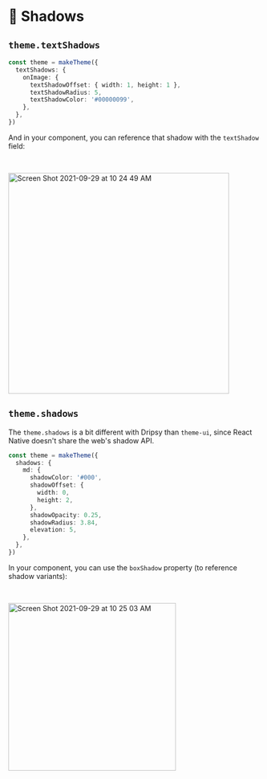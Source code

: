 # 👻 Shadows

## `theme.textShadows`

```ts
const theme = makeTheme({
  textShadows: {
    onImage: {
      textShadowOffset: { width: 1, height: 1 },
      textShadowRadius: 5,
      textShadowColor: '#00000099',
    },
  },
})
```

And in your component, you can reference that shadow with the `textShadow` field:

<br />

<img
  width="440"
  alt="Screen Shot 2021-09-29 at 10 24 49 AM"
  src="https://user-images.githubusercontent.com/13172299/135288785-5ec5074e-4fd4-4934-8675-d5c30419d2cb.png"
/>

## `theme.shadows`

The `theme.shadows` is a bit different with Dripsy than `theme-ui`, since React Native doesn't share the web's shadow API.

```ts
const theme = makeTheme({
  shadows: {
    md: {
      shadowColor: '#000',
      shadowOffset: {
        width: 0,
        height: 2,
      },
      shadowOpacity: 0.25,
      shadowRadius: 3.84,
      elevation: 5,
    },
  },
})
```

In your component, you can use the `boxShadow` property (to reference shadow variants):

<br />

<img
  width="334"
  alt="Screen Shot 2021-09-29 at 10 25 03 AM"
  src="https://user-images.githubusercontent.com/13172299/135288783-ea3ed643-de09-4f2d-a538-7d121397a725.png"
/>
